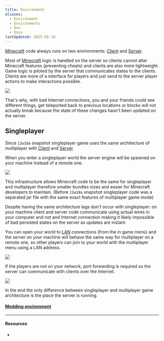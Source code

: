 ```yaml
---
title: Environment
aliases:
  - Environment
  - Environments
  - Env
  - Envs
lastUpdated: 2025-05-10
---
```



[Minecraft](/minecraft) code always runs on two environments: [Client](/client) and [Server](/server).

Most of [Minecraft](/minecraft) logic is handled on the server so clients cannot alter Minecraft features (preventing cheats) and clients are also more lightweight.
Game logic is piloted by the server that communicates states to the clients. Clients are more of a interface for players and just send to the server player actions to make interactions possible.

![](~/assets/clientserver.svg)

That's why, with bad Internet connections, you and your friends could see different things, get teleported back to previous locations or blocks will not actually break because the state of these changes hasn't been updated on the server.

## Singleplayer

Since `12w18a` snapshot singleplayer game uses the same architecture of multiplayer with [Client](/client) and [Server](/server).

When you enter a singleplayer world the server engine will be spawned on your machine instead of a remote one.

![](~/assets/singleplayerworld.svg)

This infrastructure allows Minecraft code to be the same for singleplayer and multiplayer therefore smaller bundles sizes and easier for Minecraft developers to maintain.
(Before `12w18a` snapshot singleplayer code was a separated jar file with the same exact features of multiplayer game mode) 

Despite having the same architecture lags don't occur with singleplayer: on your machine client and server code communicate using actual wires in your computer and not and Internet connection making it likely impossible of bad persisted states on the server as updates are instant. 

You can open your world to [LAN](https://en.wikipedia.org/wiki/Local_area_network) connections (from the in game menù) and the server on your machine will behave the same way for multiplayer on a remote one, so other players can join to your world with the multiplayer menu using a LAN address.

![](~/assets/forwardedsingleplayerworld.svg)

If the players are not on your network, port forwarding is required so the server can communicate with clients over the Internet.

![](~/assets/internetforwardedsingleplayerworld.svg)

In the end the only difference between singleplayer and multiplayer game architecture is the place the server is running.

#### [Modding environment](/moddingenvironment)

---

#### Resources

- <Wiki src="https://minecraft.wiki/w/Singleplayer.jar" />

<Yb src="https://youtube.com/embed/sz6kqZPVsfM" />